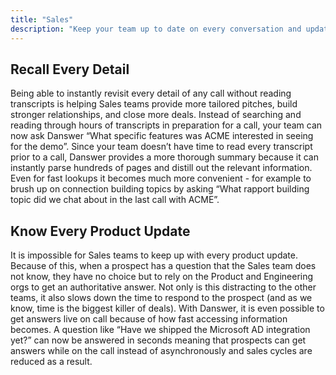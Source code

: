 ```yaml
---
title: "Sales"
description: "Keep your team up to date on every conversation and update so they can close."
---
```


## Recall Every Detail

Being able to instantly revisit every detail of any call without reading transcripts is helping Sales teams provide more tailored pitches, build
stronger relationships, and close more deals. Instead of searching and reading through hours of transcripts in preparation for a call, your team can
now ask Danswer “What specific features was ACME interested in seeing for the demo”. Since your team doesn’t have time to read every transcript prior
to a call, Danswer provides a more thorough summary because it can instantly parse hundreds of pages and distill out the relevant information. Even
for fast lookups it becomes much more convenient - for example to brush up on connection building topics by asking “What rapport building topic did
we chat about in the last call with ACME”.


## Know Every Product Update

It is impossible for Sales teams to keep up with every product update. Because of this, when a prospect has a question that the Sales team does not
know, they have no choice but to rely on the Product and Engineering orgs to get an authoritative answer. Not only is this distracting to the other
teams, it also slows down the time to respond to the prospect (and as we know, time is the biggest killer of deals). With Danswer, it is even
possible to get answers live on call because of how fast accessing information becomes. A question like “Have we shipped the Microsoft AD integration
yet?” can now be answered in seconds meaning that prospects can get answers while on the call instead of asynchronously and sales cycles are reduced
as a result.
